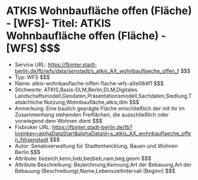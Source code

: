 # ATKIS Wohnbaufläche offen (Fläche) - [WFS]- Titel: ATKIS Wohnbaufläche offen (Fläche) - [WFS] $$$
- Service URL: https://fbinter.stadt-berlin.de/fb/wfs/data/senstadt/s_atkis_AX_wohnbauflaeche_offen_f $$$
- Typ: WFS $$$
- Name: atkis-wohnbauflache-offen-flache-wfs-a0e084f1 $$$
- Stichworte: ATKIS,Basis-DLM,Berlin,DLM,Digitales Landschaftsmodell,Geodaten,Präsentationsmodell,Sachdaten,Siedlung,Tatsächliche Nutzung,Wohnbaufläche,atkis,dlm $$$
- Anmerkung: Eine baulich geprägte Fläche einschließlich der mit ihr im Zusammenhang stehenden Freiflächen, die ausschließlich oder vorwiegend dem Wohnen dient $$$
- Fisbroker URL: https://fbinter.stadt-berlin.de/fb?loginkey=alphaDataStart&alphaDataId=s_atkis_AX_wohnbauflaeche_offen_f@senstadt $$$
- Autor: Senatsverwaltung für Stadtentwicklung, Bauen und Wohnen Berlin $$$
- Attribute: bezeich,kenn,beb,bezbeb,nam,beg,geom $$$
- Attribute Beschreibung: Bezeichnung,Kennung,Art der Bebauung,Art der Bebauung (Beschreibung),Name,Lebenszeitintervall (Beginn) $$$
